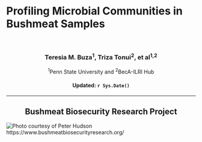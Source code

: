 # Profiling Microbial Communities in Bushmeat Samples {-}
<br>
<center><h3>Teresia M. Buza^1^, Triza Tonui^2^, et al^1^^,^^2^</h3>
^1^Penn State University and ^2^BecA-ILRI Hub

<h4>Updated: `r Sys.Date()`</h4>

<hr>

<h2>Bushmeat Biosecurity Research Project</h2>
<!-- ![Photo courtesy of Peter Hudson](img/bbrp.png) -->
</center>


![Photo courtesy of Peter Hudson](img/bbrp.png)
https://www.bushmeatbiosecurityresearch.org/
<!-- ![Photo courtesy of Kay van der Horst](img/giraffe2.png) -->
<!-- ![Photo courtesy of Kay van der Horst](img/giraffe3.png) -->
